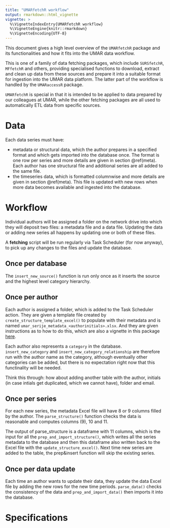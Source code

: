 ```yaml
---
title: "UMARfetchR workflow"
output: rmarkdown::html_vignette
vignette: >
  %\VignetteIndexEntry{UMARfetchR workflow}
  %\VignetteEngine{knitr::rmarkdown}
  %\VignetteEncoding{UTF-8}
---
```


This document gives a high level overview of the `UMARfetchR` package and its functionalities and how it fits into the UMAR data workflow.

This is one of a family of data fetching packages, which include `SURSfetchR`, `MFfetchR` and others, providing specialised functions to download, extract and clean up data from these sources and prepare it into a suitable format for ingestion into the UMAR data platform. The latter part of the workflow is handled by the `UMARaccessR` package.

`UMARfetchR` is special in that it is intended to be applied to data prepared by our colleagues at UMAR, while the other fetching packages are all used to automatically ETL data from specific sources.

# Data 

Each data series must have:

* metadata or structural data, which the author prepares in a specified format and which gets imported into the database once. The format is one row per series and more details are given in section \@ref(meta). Each author has one structural file and additional series are all added to the same file.
* the timeseries data, which is formatted columnwise and more details are given in section \@ref(meta). This file is updated with new rows when more data becomes available and ingested into the database. 


# Workflow

Individual authors will be assigned a folder on the network drive into which they will deposit two files: a metadata file and a data file. Updating the data or adding new series all happens by updating one or both of these files. 

A **fetching** script will be run regularly via Task Scheduler (for now anyway), to pick up any changes to the files and update the database. 

## Once per database

The `insert_new_source()` function is run only once as it inserts the source and the highest level category hierarchy. 

## Once per author

Each author is assigned a folder, which is added to the Task Scheduler action. They are given a template file created by `create_structure_template_excel()` to populate with their metadata and is named `umar_serije_metadata_<authorinitials>.xlsx`. And they are given instructions as to how to do this, which are also a vignette in this package [here](Navodila_za_avtorje.html). 

Each author also represents a `category` in the database. `insert_new_category` and `insert_new_category_relationship` are therefore run with the author name as the category, although eventually other categories can be added, but there is no expectation right now that this functinality will be needed. 

Think this through: how about adding another table with the author, initials (in case intials get duplicated, which we cannot have), folder and email. 


## Once per series 

For each new series, the metadata Excel file will have 8 or 9 columns filled by the author. The `parse_structure()` function checks the data is reasonable and computes columns (9), 10 and 11. 

The output of parse_structure is a dataframe with 11 columns, which is the input for all the `prep_and_import_structure()`, which writes all the series metadata to the database and then this dataframe also written back to the Excel file with the `update_structure_excel()`. Next time new series are added to the table, the prep&insert function will skip the existing series. 

## Once per data update

Each time an author wants to update their data, they update the data Excel file by adding the new rows for the new time periods. `parse_data()` checks the consistency of the data and `prep_and_import_data()` then imports it into the database. 

# Specifications {#specs}
